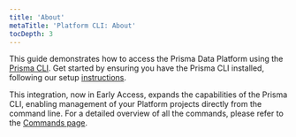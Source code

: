 ```yaml
---
title: 'About'
metaTitle: 'Platform CLI: About'
tocDepth: 3
---
```


<TopBlock title={frontMatter.title}>

This guide demonstrates how to access the Prisma Data Platform using the [Prisma CLI](/orm/tools/prisma-cli). Get started by ensuring you have the Prisma CLI installed, following our setup [instructions](/orm/tools/prisma-cli#installation).

This integration, now in Early Access, expands the capabilities of the Prisma CLI, enabling management of your Platform projects directly from the command line. For a detailed overview of all the commands, please refer to the [Commands page](/platform/platform-cli/commands).

</TopBlock>
